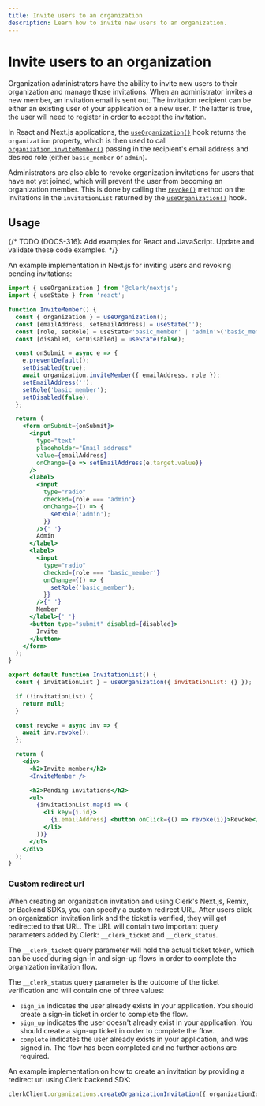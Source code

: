 ```yaml
---
title: Invite users to an organization
description: Learn how to invite new users to an organization.
---
```


# Invite users to an organization

Organization administrators have the ability to invite new users to their organization and manage those invitations. When an administrator invites a new member, an invitation email is sent out. The invitation recipient can be either an existing user of your application or a new user. If the latter is true, the user will need to register in order to accept the invitation.

In React and Next.js applications, the [`useOrganization()`](/docs/references/react/use-organization) hook returns the `organization` property, which is then used to call [`organization.inviteMember()`](/docs/references/javascript/organization/invitations#invite-member) passing in the recipient's email address and desired role (either `basic_member` or `admin`).

Administrators are also able to revoke organization invitations for users that have not yet joined, which will prevent the user from becoming an organization member. This is done by calling the [`revoke()`](/docs/references/javascript/organization-invitation#revoke) method on the invitations in the `invitationList` returned by the [`useOrganization()`](/docs/references/react/use-organization) hook.

## Usage

{/* TODO (DOCS-316): Add examples for React and JavaScript. Update and validate these code examples. */}

An example implementation in Next.js for inviting users and revoking pending invitations:

```jsx
import { useOrganization } from '@clerk/nextjs';
import { useState } from 'react';

function InviteMember() {
  const { organization } = useOrganization();
  const [emailAddress, setEmailAddress] = useState('');
  const [role, setRole] = useState<'basic_member' | 'admin'>('basic_member');
  const [disabled, setDisabled] = useState(false);

  const onSubmit = async e => {
    e.preventDefault();
    setDisabled(true);
    await organization.inviteMember({ emailAddress, role });
    setEmailAddress('');
    setRole('basic_member');
    setDisabled(false);
  };

  return (
    <form onSubmit={onSubmit}>
      <input
        type="text"
        placeholder="Email address"
        value={emailAddress}
        onChange={e => setEmailAddress(e.target.value)}
      />
      <label>
        <input
          type="radio"
          checked={role === 'admin'}
          onChange={() => {
            setRole('admin');
          }}
        />{' '}
        Admin
      </label>
      <label>
        <input
          type="radio"
          checked={role === 'basic_member'}
          onChange={() => {
            setRole('basic_member');
          }}
        />{' '}
        Member
      </label>{' '}
      <button type="submit" disabled={disabled}>
        Invite
      </button>
    </form>
  );
}

export default function InvitationList() {
  const { invitationList } = useOrganization({ invitationList: {} });

  if (!invitationList) {
    return null;
  }

  const revoke = async inv => {
    await inv.revoke();
  };

  return (
    <div>
      <h2>Invite member</h2>
      <InviteMember />

      <h2>Pending invitations</h2>
      <ul>
        {invitationList.map(i => (
          <li key={i.id}>
            {i.emailAddress} <button onClick={() => revoke(i)}>Revoke</button>
          </li>
        ))}
      </ul>
    </div>
  );
}
```

### Custom redirect url

When creating an organization invitation and using Clerk's Next.js, Remix, or Backend SDKs, you can specify a custom redirect URL. After users click on organization invitation link and the ticket is verified, they will get redirected to that URL. The URL will contain two important query parameters added by Clerk: `__clerk_ticket` and `__clerk_status`.

The `__clerk_ticket` query parameter will hold the actual ticket token, which can be used during sign-in and sign-up flows in order to complete the organization invitation flow.

The `__clerk_status` query parameter is the outcome of the ticket verification and will contain one of three values:
- `sign_in` indicates the user already exists in your application. You should create a sign-in ticket in order to complete the flow.
- `sign_up` indicates the user doesn't already exist in your application. You should create a sign-up ticket in order to complete the flow.
- `complete` indicates the user already exists in your application, and was signed in. The flow has been completed and no further actions are required.

An example implementation on how to create an invitation by providing a redirect url using Clerk backend SDK:
```ts
clerkClient.organizations.createOrganizationInvitation({ organizationId: 'org_2S7G8yGKaPp7nWn52idDTnxXkWW', emailAddress: 'member@myapp.com', inviterUserId: 'user_2ULtoAaFHBSep6Gnr5bphZXITmD', role: 'basic_member', redirectUrl: "https://myapp.com/invite-accepted" })
```